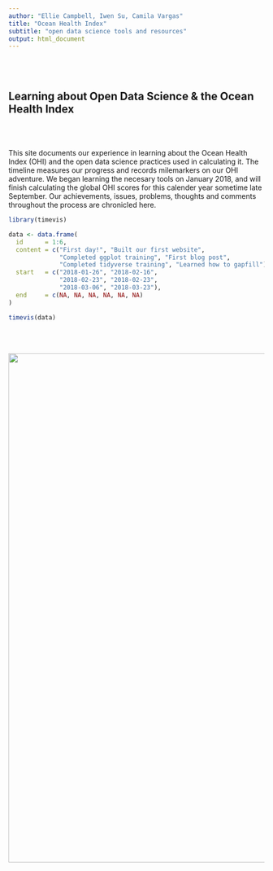 ```yaml
---
author: "Ellie Campbell, Iwen Su, Camila Vargas"
title: "Ocean Health Index"
subtitle: "open data science tools and resources"
output: html_document
---
```

<br>
<br>

## Learning about Open Data Science & the Ocean Health Index

<br>
<br>

This site documents our experience in learning about the Ocean Health Index (OHI) and the open data science practices used in calculating it. The timeline measures our progress and records milemarkers on our OHI adventure. We began learning the necesary tools on January 2018, and will finish calculating the global OHI scores for this calender year sometime late September. Our achievements, issues, problems, thoughts and comments throughout the process are chronicled here.


```r

library(timevis)

data <- data.frame(
  id      = 1:6,
  content = c("First day!", "Built our first website",
              "Completed ggplot training", "First blog post",
              "Completed tidyverse training", "Learned how to gapfill"),
  start   = c("2018-01-26", "2018-02-16",
              "2018-02-23", "2018-02-23",
              "2018-03-06", "2018-03-23"),
  end     = c(NA, NA, NA, NA, NA, NA)
)

timevis(data)

```


<br>
<br>

<center><img src="images/deep-sea-fishes.jpg" width="1000px"></center>  
